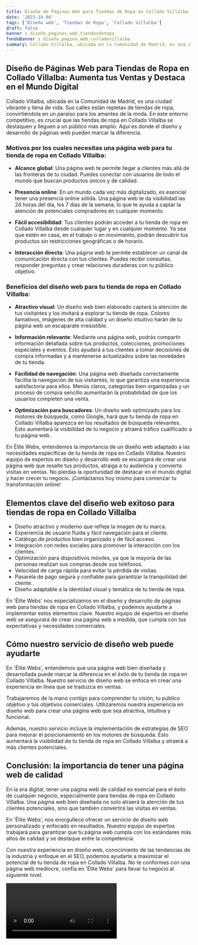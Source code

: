 ```yaml
---
title: Diseño de Páginas Web para Tiendas de Ropa en Collado Villalba
date: '2023-10-04'
tags: ['Diseño web', 'Tiendas de Ropa', 'Collado Villalba']
draft: false
banner : diseño_paginas_web_tiendasderopa
fondoBanner : diseño_pagina_web_colladovillalba
summary: Collado Villalba, ubicada en la Comunidad de Madrid, es una ciudad vibrante y llena de vida. Sus calles están repletas de tiendas de ropa, convirtiéndola en un paraíso para los amantes de la moda. En este entorno competitivo, es crucial que las tiendas de ropa en Collado Villalba se destaquen y lleguen a un público más amplio. Aquí es donde el diseño y desarrollo de páginas web pueden marcar la diferencia.
---
```


## Diseño de Páginas Web para Tiendas de Ropa en Collado Villalba: Aumenta tus Ventas y Destaca en el Mundo Digital

Collado Villalba, ubicada en la Comunidad de Madrid, es una ciudad vibrante y llena de vida. Sus calles están repletas de tiendas de ropa, convirtiéndola en un paraíso para los amantes de la moda. En este entorno competitivo, es crucial que las tiendas de ropa en Collado Villalba se destaquen y lleguen a un público más amplio. Aquí es donde el diseño y desarrollo de páginas web pueden marcar la diferencia.

### Motivos por los cuales necesitas una página web para tu tienda de ropa en Collado Villalba:

* **Alcance global**: Una página web te permite llegar a clientes más allá de las fronteras de tu ciudad. Puedes conectar con usuarios de todo el mundo que buscan productos únicos y de calidad.

* **Presencia online**: En un mundo cada vez más digitalizado, es esencial tener una presencia online sólida. Una página web te da visibilidad las 24 horas del día, los 7 días de la semana, lo que te ayuda a captar la atención de potenciales compradores en cualquier momento.

* **Fácil accesibilidad**: Tus clientes podrán acceder a tu tienda de ropa en Collado Villalba desde cualquier lugar y en cualquier momento. Ya sea que estén en casa, en el trabajo o en movimiento, podrán descubrir tus productos sin restricciones geográficas o de horario.

* **Interacción directa**: Una página web te permite establecer un canal de comunicación directa con tus clientes. Puedes recibir consultas, responder preguntas y crear relaciones duraderas con tu público objetivo.

### Beneficios del diseño web para tu tienda de ropa en Collado Villalba:

* **Atractivo visual**: Un diseño web bien elaborado captará la atención de tus visitantes y los invitará a explorar tu tienda de ropa. Colores llamativos, imágenes de alta calidad y un diseño intuitivo harán de tu página web un escaparate irresistible.

* **Información relevante**: Mediante una página web, podrás compartir información detallada sobre tus productos, colecciones, promociones especiales y eventos. Esto ayudará a tus clientes a tomar decisiones de compra informadas y a mantenerse actualizados sobre las novedades de tu tienda.

* **Facilidad de navegación**: Una página web diseñada correctamente facilita la navegación de tus visitantes, lo que garantiza una experiencia satisfactoria para ellos. Menús claros, categorías bien organizadas y un proceso de compra sencillo aumentarán la probabilidad de que los usuarios completen una venta.

* **Optimización para buscadores**: Un diseño web optimizado para los motores de búsqueda, como Google, hará que tu tienda de ropa en Collado Villalba aparezca en los resultados de búsqueda relevantes. Esto aumentará la visibilidad de tu negocio y atraerá tráfico cualificado a tu página web.

En Élite Webs, entendemos la importancia de un diseño web adaptado a las necesidades específicas de tu tienda de ropa en Collado Villalba. Nuestro equipo de expertos en diseño y desarrollo web se encargará de crear una página web que resalte tus productos, atraiga a tu audiencia y convierta visitas en ventas. No pierdas la oportunidad de destacar en el mundo digital y hacer crecer tu negocio. ¡Contáctanos hoy mismo para comenzar tu transformación online!

<GifSeo />

<Cta />

## Elementos clave del diseño web exitoso para tiendas de ropa en Collado Villalba

- Diseño atractivo y moderno que refleje la imagen de tu marca.
- Experiencia de usuario fluida y fácil navegación para el cliente.
- Catálogo de productos bien organizado y de fácil acceso.
- Integración con redes sociales para promover la interacción con los clientes.
- Optimización para dispositivos móviles, ya que la mayoría de las personas realizan sus compras desde sus teléfonos.
- Velocidad de carga rápida para evitar la pérdida de visitas.
- Pasarela de pago segura y confiable para garantizar la tranquilidad del cliente.
- Diseño adaptable a la identidad visual y temática de tu tienda de ropa.

En 'Élite Webs' nos especializamos en el diseño y desarrollo de páginas web para tiendas de ropa en Collado Villalba, y podemos ayudarte a implementar estos elementos clave. Nuestro equipo de expertos en diseño web se asegurará de crear una página web a medida, que cumpla con tus expectativas y necesidades comerciales.

## Cómo nuestro servicio de diseño web puede ayudarte

En 'Élite Webs', entendemos que una página web bien diseñada y desarrollada puede marcar la diferencia en el éxito de tu tienda de ropa en Collado Villalba. Nuestro servicio de diseño web se enfoca en crear una experiencia en línea que se traduzca en ventas.

Trabajaremos de la mano contigo para comprender tu visión, tu público objetivo y tus objetivos comerciales. Utilizaremos nuestra experiencia en diseño web para crear una página web que sea atractiva, intuitiva y funcional.

Además, nuestro servicio incluye la implementación de estrategias de SEO para mejorar el posicionamiento en los motores de búsqueda. Esto aumentará la visibilidad de tu tienda de ropa en Collado Villalba y atraerá a más clientes potenciales.

## Conclusión: la importancia de tener una página web de calidad

En la era digital, tener una página web de calidad es esencial para el éxito de cualquier negocio, especialmente para tiendas de ropa en Collado Villalba. Una página web bien diseñada no solo atraerá la atención de tus clientes potenciales, sino que también convertirá las visitas en ventas.

En 'Élite Webs', nos enorgullece ofrecer un servicio de diseño web personalizado y enfocado en resultados. Nuestro equipo de expertos trabajará para garantizar que tu página web cumpla con los estándares más altos de calidad y se destaque entre la competencia.

Con nuestra experiencia en diseño web, conocimiento de las tendencias de la industria y enfoque en el SEO, podemos ayudarte a maximizar el potencial de tu tienda de ropa en Collado Villalba. No te conformes con una página web mediocre, confía en 'Élite Webs' para llevar tu negocio al siguiente nivel.

<Video />

<CtaBot job='Tiendas de Ropa' city='Collado Villalba'/>

<Gmaps query='Collado Villalba+españa+maps' />